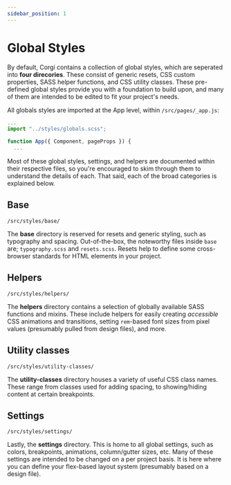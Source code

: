 ```yaml
---
sidebar_position: 1
---
```


# Global Styles

By default, Corgi contains a collection of global styles, which are seperated into **four direcories**. These consist of generic resets, CSS custom properties, SASS helper functions, and CSS utility classes. These pre-defined global styles provide you with a foundation to build upon, and many of them are intended to be edited to fit your project's needs.

All globals styles are imported at the App level, within `/src/pages/_app.js`:

```jsx title=/src/pages/_app.js
...
import "../styles/globals.scss";

function App({ Component, pageProps }) {
  ...
```

Most of these global styles, settings, and helpers are documented within their respective files, so you're encouraged to skim through them to understand the details of each. That said, each of the broad categories is explained below.

## Base

`/src/styles/base/`

The **base** directory is reserved for resets and generic styling, such as typography and spacing. Out-of-the-box, the noteworthy files inside `base` are; `typography.scss` and `resets.scss`. Resets help to define some cross-browser standards for HTML elements in your project.

## Helpers

`/src/styles/helpers/`

The **helpers** directory contains a selection of globally available SASS functions and mixins. These include helpers for easily creating _accessible_ CSS animations and transitions, setting `rem`-based font sizes from pixel values (presumably pulled from design files), and more.

## Utility classes

`/src/styles/utility-classes/`

The **utility-classes** directory houses a variety of useful CSS class names. These range from classes used for adding spacing, to showing/hiding content at certain breakpoints.

## Settings

`/src/styles/settings/`

Lastly, the **settings** directory. This is home to all global settings, such as colors, breakpoints, animations, column/gutter sizes, etc. Many of these settings are intended to be changed on a per project basis. It is here where you can define your flex-based layout system (presumably based on a design file).
